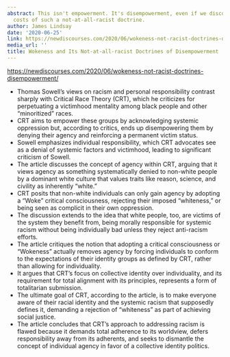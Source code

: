 ```yaml
---
abstract: This isn't empowerment. It's disempowerment, even if we discount the other
  costs of such a not-at-all-racist doctrine.
author: James Lindsay
date: '2020-06-25'
link: https://newdiscourses.com/2020/06/wokeness-not-racist-doctrines-disempowerment/
media_url: ''
title: Wokeness and Its Not-at-all-racist Doctrines of Disempowerment
---
```

<https://newdiscourses.com/2020/06/wokeness-not-racist-doctrines-disempowerment/>

- Thomas Sowell's views on racism and personal responsibility contrast sharply with Critical Race Theory (CRT), which he criticizes for perpetuating a victimhood mentality among black people and other "minoritized" races.
- CRT aims to empower these groups by acknowledging systemic oppression but, according to critics, ends up disempowering them by denying their agency and reinforcing a permanent victim status.
- Sowell emphasizes individual responsibility, which CRT advocates see as a denial of systemic factors and victimhood, leading to significant criticism of Sowell.
- The article discusses the concept of agency within CRT, arguing that it views agency as something systematically denied to non-white people by a dominant white culture that values traits like reason, science, and civility as inherently "white."
- CRT posits that non-white individuals can only gain agency by adopting a "Woke" critical consciousness, rejecting their imposed "whiteness," or being seen as complicit in their own oppression.
- The discussion extends to the idea that white people, too, are victims of the system they benefit from, being morally responsible for systemic racism without being individually bad unless they reject anti-racism efforts.
- The article critiques the notion that adopting a critical consciousness or "Wokeness" actually removes agency by forcing individuals to conform to the expectations of their identity groups as defined by CRT, rather than allowing for individuality.
- It argues that CRT's focus on collective identity over individuality, and its requirement for total alignment with its principles, represents a form of totalitarian submission.
- The ultimate goal of CRT, according to the article, is to make everyone aware of their racial identity and the systemic racism that supposedly defines it, demanding a rejection of "whiteness" as part of achieving social justice.
- The article concludes that CRT's approach to addressing racism is flawed because it demands total adherence to its worldview, defers responsibility away from its adherents, and seeks to dismantle the concept of individual agency in favor of a collective identity politics.